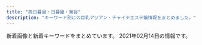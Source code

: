 ```yaml
---
title: "西日暮里・日暮里・鶯谷"
description: "キーワード別にの巨乳アジアン・チャイナエステ嬢情報をまとめました。"
---
```


新着画像と新着キーワードをまとめています。
2021年02月14日の情報です。

<DmmAffiliateIns />
<KeywordTable
  shops={
    [
    {
        "name": "\u307f\u306a\u307f",
        "img_links": [
            "http://www.es-minami.com/images/yuki1.jpg",
            "http://es-minami.com/gals/yuki1.jpg",
            "http://es-minami.com/images/yuki1.jpg",
            "http://www.es-minami.com/images/riri1.jpg",
            "http://es-minami.com/img/mika1.jpg",
            "http://www.es-minami.com/images/mika1.jpg",
            "http://es-minami.com/images/sayuri2.jpg",
            "http://www.es-minami.com/gals/nana1.jpg",
            "http://es-minami.com/images/sayuri1.jpg",
            "http://es-minami.com/images/mobole.png",
            "http://www.es-minami.com/gals/sayuri1.jpg",
            "http://www.es-minami.com/gals/sayuri2.jpg",
            "http://es-minami.com/img/riri1.jpg",
            "http://es-minami.com/img/yuki1.jpg",
            "http://www.es-minami.com/img/nana1.jpg",
            "http://es-minami.com/images/news.png",
            "http://www.es-minami.com/images/mobole.png",
            "http://es-minami.com/gals/riri1.jpg",
            "http://www.es-minami.com/img/yuki1.jpg",
            "http://www.es-minami.com/gals/riri1.jpg",
            "http://es-minami.com/gals/mika1.jpg",
            "http://www.es-minami.com/img/sayuri1.jpg",
            "http://www.es-minami.com/images/sayuri2.jpg",
            "http://www.es-minami.com/gals/yuki1.jpg",
            "http://www.es-minami.com/img/mika2.jpg",
            "http://www.es-minami.com/img/sayuri2.jpg",
            "http://www.es-minami.com/gals/mika1.jpg",
            "http://es-minami.com/gals/rika1.jpg",
            "http://www.es-minami.com/images/pick_staff6.jpg",
            "http://www.es-minami.com/images/mika2.jpg",
            "http://www.es-minami.com/img/mika1.jpg",
            "http://es-minami.com/images/rika1.jpg",
            "http://es-minami.com/images/mika1.jpg",
            "http://es-minami.com/img/nana1.jpg",
            "http://es-minami.com/gals/sayuri2.jpg",
            "http://www.es-minami.com/gals/rika1.jpg",
            "http://www.es-minami.com/images/nana1.jpg",
            "http://es-minami.com/gals/mika2.jpg",
            "http://www.es-minami.com/images/rika1.jpg",
            "http://www.es-minami.com/images/sayuri1.jpg",
            "http://www.es-minami.com/images/staff-bar.png",
            "http://es-minami.com/images/nana1.jpg",
            "http://es-minami.com/img/sayuri1.jpg",
            "http://es-minami.com/images/mika2.jpg",
            "http://es-minami.com/img/sayuri2.jpg",
            "http://es-minami.com/gals/nana1.jpg",
            "http://es-minami.com/gals/sakura1.jpg",
            "http://www.es-minami.com/gals/sakura1.jpg",
            "http://www.es-minami.com/images/news.png",
            "http://www.es-minami.com/gals/mika2.jpg",
            "http://www.es-minami.com/img/riri1.jpg",
            "http://es-minami.com/images/pick_staff6.jpg",
            "http://es-minami.com/gals/sayuri1.jpg",
            "http://es-minami.com/images/riri1.jpg",
            "http://es-minami.com/images/staff-bar.png",
            "http://es-minami.com/img/mika2.jpg"
        ],
        "station": "JR\u65e5\u66ae\u91cc\u99c5\u6771\u53e3",
        "url": "http://es-minami.com/",
        "keywords": {}
    },
    {
        "name": "\u6843",
        "keywords": {
            "85": 5,
            "D": 20,
            "86": 15
        },
        "station": "JR\u65e5\u66ae\u91cc\u99c5\u5357\u53e3",
        "img_links": [
            "http://momo.tyo.cm/images/tit04.png",
            "http://momo.tyo.cm/images/tit03.png",
            "http://momo.tyo.cm/images/tit01.png",
            "http://momo.tyo.cm/images/nav_link06.png",
            "http://momo.tyo.cm/images/top_slider01.jpg",
            "http://momo.tyo.cm/images/tit_staff.png",
            "http://momo.tyo.cm/images/tit_link01.png",
            "http://momo.tyo.cm/images/tit05.png",
            "http://momo.tyo.cm/photos/sites/53/2020/08/2020083106342164.jpg",
            "http://momo.tyo.cm/images/tit_com05.png",
            "http://momo.tyo.cm/photos/sites/53/2020/08/2020083106342133.jpg",
            "http://momo.tyo.cm/images/news.png",
            "http://momo.tyo.cm/images/tit_com04.png",
            "http://momo.tyo.cm/images/border01.png",
            "http://momo.tyo.cm/images/top_slider02.jpg",
            "http://momo.tyo.cm/photos/sites/53/2020/12/2020120110412383.jpg",
            "http://momo.tyo.cm/images/nav_link03.png",
            "http://momo.tyo.cm/images/nav_link05.png",
            "http://momo.tyo.cm/images/tit_com01.png",
            "http://momo.tyo.cm/images/border02.png",
            "http://momo.tyo.cm/images/tit02.png",
            "http://momo.tyo.cm/photos/sites/53/2020/12/202012011041246.jpg",
            "http://momo.tyo.cm/images/nav_link04.png",
            "http://momo.tyo.cm/images/tit_com02.png",
            "http://momo.tyo.cm/images/tit_com03.png",
            "http://momo.tyo.cm/images/pagetop.png",
            "http://momo.tyo.cm/images/nav_link02.png",
            "http://momo.tyo.cm/images/nav_link01.png",
            "http://momo.tyo.cm/images/bg_pick.png",
            "http://momo.tyo.cm/images/tit_com.png"
        ],
        "url": "http://momo.tyo.cm/"
    },
    {
        "url": "http://www.relax-mirai.info/",
        "img_links": [
            "http://www.relax-mirai.info/images/m02.jpg",
            "http://www.relax-mirai.info/images/m04.jpg",
            "http://www.relax-mirai.info/i/images/momo1.jpg",
            "http://www.relax-mirai.info/gals/aki1.jpg",
            "http://www.relax-mirai.info/images/m03.jpg",
            "http://www.relax-mirai.info/images/sayuri1.jpg",
            "http://www.relax-mirai.info/images/momo1.jpg",
            "http://www.relax-mirai.info/images/info01.jpg",
            "http://www.relax-mirai.info/images/risa1.jpg",
            "http://www.relax-mirai.info/i/120/sayuri1.jpg",
            "http://www.relax-mirai.info/images/info02.jpg",
            "http://www.relax-mirai.info/gals/risa1.jpg",
            "http://www.relax-mirai.info/gals/kaka1.jpg",
            "http://www.relax-mirai.info/gals/emi1.jpg",
            "http://www.relax-mirai.info/i/images/sayuri1.jpg",
            "http://www.relax-mirai.info/images/qr.jpg"
        ],
        "name": "\u672a\u6765",
        "keywords": {},
        "station": "\u65e5\u66ae\u91cc\u99c5\u6771\u53e3"
    },
    {
        "keywords": {},
        "name": "\u685c\u306e\u5bb6",
        "station": "JR\u9daf\u8c37\u99c5\u5317\u53e3",
        "img_links": [
            "http://www.es-ms.work/images/staff_t.jpg",
            "http://www.es-ms.work/img/rina1.jpg",
            "http://www.es-ms.work/staff/kaya.jpg",
            "http://www.es-ms.work/img/kaya1.jpg",
            "http://www.es-ms.work/images/rec2.jpg",
            "http://www.es-ms.work/images/sys.jpg",
            "http://www.es-ms.work/images/int2.jpg",
            "http://www.es-ms.work/images/int1.jpg",
            "http://www.es-ms.work/images/head.jpg",
            "http://www.es-ms.work/images/s1.png",
            "http://www.es-ms.work/images/rec1.jpg",
            "http://www.es-ms.work/images/tg.jpg",
            "http://www.es-ms.work/images/news.jpg",
            "http://www.es-ms.work/images/ac1.jpg",
            "http://www.es-ms.work/staff/rina.jpg",
            "http://www.es-ms.work/images/interior_t.jpg",
            "http://www.es-ms.work/images/3.jpg",
            "http://www.es-ms.work/images/1.jpg",
            "http://www.es-ms.work/staff/sayuri.jpg",
            "http://www.es-ms.work/images/2.jpg",
            "http://www.es-ms.work/img/sayuri1.jpg"
        ],
        "url": "http://www.es-ms.work/"
    },
    {
        "name": "\u30e8\u30f3\u30bc",
        "url": "http://yonze.m-relax.net/",
        "img_links": [
            "http://yonze.m-relax.net/images/b-tel3.png",
            "http://yonze.m-relax.net/pic/pic3.jpg",
            "http://yonze.m-relax.net/images/bar-greeting.png",
            "http://yonze.m-relax.net/images/bar-photo.png",
            "http://yonze.m-relax.net/pic/pic2.jpg",
            "http://yonze.m-relax.net/images/pic-imihi2.jpg",
            "http://yonze.m-relax.net/pic/pic1.jpg",
            "http://yonze.m-relax.net/images/bar-cam.png",
            "http://yonze.m-relax.net/images/cam.png"
        ],
        "station": "JR\u65e5\u66ae\u91cc\u99c5\u6771\u53e3",
        "keywords": {}
    },
    {
        "img_links": [
            "http://es-rlx.com/staff/sakura/01mb.jpg",
            "http://es-rlx.com/staff/mai/01mb.jpg",
            "http://es-rlx.com/staff/rumi/01.jpg",
            "http://es-rlx.com/staff/rumi/01mb.jpg",
            "http://es-rlx.com/img/ttl_tnew.png",
            "http://es-rlx.com/img/ttl_rec.png",
            "http://es-rlx.com/img/ttl_mobile.png",
            "http://es-rlx.com/img/access/road02.jpg",
            "http://es-rlx.com/img/ft_tel.png",
            "http://es-rlx.com/img/access/road04.jpg",
            "http://es-rlx.com/img/youtube.jpg",
            "http://es-rlx.com/staff/anna/01mb.jpg",
            "http://es-rlx.com/pic/head.png",
            "http://es-rlx.com/img/access/road01.jpg",
            "http://es-rlx.com/staff/minami/01.jpg",
            "http://es-rlx.com/pic/top1.jpg",
            "http://es-rlx.com/img/access/kanban.png",
            "http://es-rlx.com/staff/minami/01mb.jpg",
            "http://es-rlx.com/staff/yuki/01mb.jpg",
            "http://es-rlx.com/pic/top2.jpg",
            "http://es-rlx.com/img/access/roaddm.png",
            "http://es-rlx.com/pic/top3.jpg",
            "http://es-rlx.com/i/files/homeimg.jpg",
            "http://es-rlx.com/staff/yuki/01.jpg",
            "http://es-rlx.com/staff/mai/01.jpg",
            "http://es-rlx.com/img/access/road03.jpg",
            "http://es-rlx.com/staff/anna/01.jpg",
            "http://es-rlx.com/staff/sakura/01.jpg",
            "http://es-rlx.com/img/ttl_staff.png"
        ],
        "url": "http://es-rlx.com/",
        "name": "\u5065\u7f8e\u5802",
        "keywords": {
            "C": 21
        },
        "station": "JR\u9daf\u8c37\u99c5\u5317\u53e3"
    },
    {
        "img_links": [
            "http://www.mac-riraku106.xyz/uploads/200317/1-20031G44235R7.jpg",
            "http://www.mac-riraku106.xyz/uploads/191219/1-19121912423J29.jpg",
            "http://www.mac-riraku106.xyz/uploads/190723/23-1.jpg",
            "http://www.mac-riraku106.xyz/uploads/190723/34-1.jpg",
            "http://www.mac-riraku106.xyz/static/picture/call.png",
            "http://www.mac-riraku106.xyz/uploads/191008/1-19100Q5453V63.jpg",
            "http://www.mac-riraku106.xyz/uploads/200801/1-200P1110631926.jpg",
            "http://www.mac-riraku106.xyz/uploads/200317/1-20031G4420c38.jpg",
            "http://www.mac-riraku106.xyz/uploads/190906/1-1ZZ6125225A4.jpg",
            "http://www.mac-riraku106.xyz/uploads/190723/10-1.jpg",
            "http://www.mac-riraku106.xyz/uploads/190723/23-2.jpg",
            "http://www.mac-riraku106.xyz/static/picture/michi02.png",
            "http://www.mac-riraku106.xyz/uploads/190723/23-3.jpg",
            "http://www.mac-riraku106.xyz/uploads/200501/1-200501125150516.jpg",
            "http://www.mac-riraku106.xyz/static/picture/tel.png",
            "http://www.mac-riraku106.xyz/uploads/190826/1-1ZR614462Qa.jpg",
            "http://www.mac-riraku106.xyz/uploads/200310/1-20031013091I08.jpg",
            "http://www.mac-riraku106.xyz/uploads/190723/30-1.jpg",
            "http://www.mac-riraku106.xyz/uploads/200317/1-20031G44220J0.jpg",
            "http://www.mac-riraku106.xyz/uploads/190926/1-1Z926131R6102.jpg",
            "http://www.mac-riraku106.xyz/uploads/190723/25-1.jpg",
            "http://www.mac-riraku106.xyz/uploads/200818/1-200QQ55415J4.jpg",
            "http://www.mac-riraku106.xyz/uploads/190723/1-2.jpg",
            "http://www.mac-riraku106.xyz/uploads/200801/1-200P1110A4M2.jpg",
            "http://www.mac-riraku106.xyz/uploads/200801/1-200P1110412514.jpg",
            "http://www.mac-riraku106.xyz/uploads/200310/1-200310130Z0421.jpg",
            "http://www.mac-riraku106.xyz/uploads/191209/1-191209122ZY50.jpg",
            "http://www.mac-riraku106.xyz/uploads/191219/1-191219124141563.jpg",
            "http://www.mac-riraku106.xyz/uploads/190926/1-1Z926131T2408.jpg",
            "http://www.mac-riraku106.xyz/uploads/200325/1-2003251H312V4.jpg",
            "http://www.mac-riraku106.xyz/uploads/200608/1-20060Q0251EY.jpg",
            "http://www.mac-riraku106.xyz/uploads/200501/1-200501125300127.jpg",
            "http://www.mac-riraku106.xyz/uploads/200818/1-200QQ5535E92.jpg",
            "http://www.mac-riraku106.xyz/uploads/200501/1-200501145011C2.jpg",
            "http://www.mac-riraku106.xyz/uploads/200608/1-20060Q02506204.jpg",
            "http://www.mac-riraku106.xyz/uploads/191209/1-1912091229204E.jpg",
            "http://www.mac-riraku106.xyz/uploads/200310/1-200310130925920.jpg",
            "http://www.mac-riraku106.xyz/uploads/191106/1-191106092S0357.jpg",
            "http://www.mac-riraku106.xyz/static/picture/top-img03.png",
            "http://www.mac-riraku106.xyz/uploads/190906/1-1ZZ612503C39.jpg",
            "http://www.mac-riraku106.xyz/uploads/191128/1-19112Q31009521.jpg",
            "http://www.mac-riraku106.xyz/uploads/191209/1-191209123459153.jpg",
            "http://www.mac-riraku106.xyz/uploads/200501/1-200501145002a7.jpg",
            "http://www.mac-riraku106.xyz/static/picture/top-img02.png",
            "http://www.mac-riraku106.xyz/uploads/191128/1-19112Q3111UF.jpg",
            "http://www.mac-riraku106.xyz/uploads/191106/1-191106092T0531.jpg",
            "http://www.mac-riraku106.xyz/uploads/200501/1-200501125159161.jpg",
            "http://www.mac-riraku106.xyz/uploads/200501/1-200501144951148.jpg",
            "http://www.mac-riraku106.xyz/static/picture/michi01.png",
            "http://www.mac-riraku106.xyz/uploads/191106/1-191106092J62Y.jpg",
            "http://www.mac-riraku106.xyz/uploads/200818/1-200QQ554231G.jpg",
            "http://www.mac-riraku106.xyz/static/picture/2.jpg",
            "http://www.mac-riraku106.xyz/uploads/190723/21-1.jpg",
            "http://www.mac-riraku106.xyz/uploads/191008/1-19100Q5451M20.jpg",
            "http://www.mac-riraku106.xyz/static/picture/1.jpg",
            "http://www.mac-riraku106.xyz/uploads/200325/1-2003251H340B9.jpg",
            "http://www.mac-riraku106.xyz/uploads/200501/1-200501125251121.jpg",
            "http://www.mac-riraku106.xyz/static/picture/top-img01.png",
            "http://www.mac-riraku106.xyz/static/picture/top-img09.png",
            "http://www.mac-riraku106.xyz/uploads/191128/1-19112Q3102OP.jpg",
            "http://www.mac-riraku106.xyz/uploads/190723/33-1.jpg",
            "http://www.mac-riraku106.xyz/uploads/190723/1-1.jpg",
            "http://www.mac-riraku106.xyz/uploads/190723/10-2.jpg",
            "http://www.mac-riraku106.xyz/uploads/190826/1-1ZR6144611E0.jpg"
        ],
        "url": "http://www.mac-riraku106.xyz/",
        "keywords": {
            "94": 3,
            "E": 6,
            "C": 19,
            "F": 4,
            "86": 18,
            "85": 15,
            "D": 46
        },
        "station": "JR\u65e5\u66ae\u91cc\u99c5\u5357\u53e3",
        "name": "\u306f\u305f\u3061"
    },
    {
        "name": "\u6e29\u99a8\u6e2f-\u304a\u3093\u304d\u3087\u3046\u3053\u3046-",
        "img_links": [
            "http://onkyoukou.tyo.cm/images/acc1.jpg",
            "http://onkyoukou.tyo.cm/images/nbj1.jpg",
            "http://onkyoukou.tyo.cm/images/line.jpg",
            "http://onkyoukou.tyo.cm/images/s_mobile.jpg",
            "http://onkyoukou.tyo.cm/photos/sites/88/2017/03/staff4.jpg",
            "http://onkyoukou.tyo.cm/images/s_news.jpg",
            "http://onkyoukou.tyo.cm/images/s_face.jpg",
            "http://onkyoukou.tyo.cm/images/s_link.jpg",
            "http://onkyoukou.tyo.cm/images/s_staff.jpg",
            "http://onkyoukou.tyo.cm/images/nbj3.jpg",
            "http://onkyoukou.tyo.cm/photos/sites/88/2017/03/staff1.jpg",
            "http://onkyoukou.tyo.cm/images/acc2.jpg",
            "http://onkyoukou.tyo.cm/images/n3.jpg",
            "http://onkyoukou.tyo.cm/photos/sites/88/2020/03/2020030111163079.jpg",
            "http://onkyoukou.tyo.cm/images/n1.jpg",
            "http://onkyoukou.tyo.cm/images/s_staff1.jpg",
            "http://onkyoukou.tyo.cm/photos/sites/88/2017/03/staff2.jpg",
            "http://onkyoukou.tyo.cm/images/s_pick.jpg",
            "http://onkyoukou.tyo.cm/images/top.png",
            "http://onkyoukou.tyo.cm/images/face_bj.jpg",
            "http://onkyoukou.tyo.cm/images/mobile.jpg",
            "http://onkyoukou.tyo.cm/images/face_bj3.jpg",
            "http://onkyoukou.tyo.cm/images/acc3.jpg"
        ],
        "url": "http://onkyoukou.tyo.cm/",
        "station": "JR\u897f\u65e5\u66ae\u91cc\u99c5",
        "keywords": {
            "87": 3,
            "86": 3,
            "88": 6,
            "C": 13
        }
    },
    {
        "url": "https://mominoki.tyo.ac/",
        "name": "\u3082\u307f\u306e\u6728",
        "keywords": {
            "E": 4,
            "86": 4,
            "\u4e73": 2,
            "C": 14,
            "85": 12,
            "D": 20,
            "87": 8
        },
        "img_links": [
            "https://mominoki.tyo.ac/images/themes/pink/no1.png",
            "https://mominoki.tyo.ac/images/room3.jpg",
            "https://mominoki.tyo.ac/images/themes/pink/line.png",
            "https://mominoki.tyo.ac/photos/sites/41/2020/09/2020092810535583.jpg",
            "https://mominoki.tyo.ac/images/themes/pink/s_newface.png",
            "https://mominoki.tyo.ac/images/themes/pink/s_ranking.png",
            "https://mominoki.tyo.ac/photos/sites/41/2020/09/2020092801595154.jpg",
            "https://mominoki.tyo.ac/images/themes/pink/s_link.png",
            "https://mominoki.tyo.ac/images/themes/pink/s_pickup.png",
            "https://mominoki.tyo.ac/images/themes/pink/s_staff.png",
            "https://mominoki.tyo.ac/images/themes/pink/s_news.png",
            "https://mominoki.tyo.ac/images/themes/pink/mobile.jpg",
            "https://mominoki.tyo.ac/images/room1.jpg",
            "https://mominoki.tyo.ac/images/room4.jpg",
            "https://mominoki.tyo.ac/images/themes/pink/no2.png",
            "https://mominoki.tyo.ac/images/room2.jpg",
            "https://mominoki.tyo.ac/photos/sites/41/2020/09/2020092804344859.jpg",
            "https://mominoki.tyo.ac/photos/sites/41/2020/11/2020111401222038.jpg",
            "https://mominoki.tyo.ac/photos/sites/41/2020/09/2020092804344656.jpg",
            "https://mominoki.tyo.ac/photos/sites/41/2020/09/2020092804344750.jpg",
            "https://mominoki.tyo.ac/images/themes/pink/r3.jpg"
        ],
        "station": "\u753a\u5c4b\u99c51\u756a\u51fa\u53e3"
    },
    {
        "keywords": {
            "83": 4,
            "87": 4,
            "D": 16,
            "86": 8
        },
        "img_links": [
            "http://lapis.tyo.cm/images/new.jpg",
            "http://lapis.tyo.cm/images/s_face.jpg",
            "http://lapis.tyo.cm/photos/sites/75/2021/01/2021010407562697.jpg",
            "http://lapis.tyo.cm/images/top.png",
            "http://lapis.tyo.cm/images/pick_bj1.jpg",
            "http://lapis.tyo.cm/photos/sites/75/2021/01/2021010407562482.jpg",
            "http://lapis.tyo.cm/images/pick_bj3.jpg",
            "http://lapis.tyo.cm/images/mobile.jpg",
            "http://lapis.tyo.cm/images/s_staff.jpg",
            "http://lapis.tyo.cm/images/nbj3.jpg",
            "http://lapis.tyo.cm/photos/sites/75/2021/01/2021010407562290.jpg",
            "http://lapis.tyo.cm/photos/sites/75/2021/01/2021010407562324.jpg",
            "http://lapis.tyo.cm/images/nbj1.jpg",
            "http://lapis.tyo.cm/images/s_blog.jpg",
            "http://lapis.tyo.cm/images/s_link.jpg",
            "http://lapis.tyo.cm/images/s_pick.jpg"
        ],
        "url": "http://lapis.tyo.cm/",
        "station": "JR\u9daf\u8c37\u99c5\u5317\u53e3",
        "name": "\u30e9\u30d4\u30b9"
    },
    {
        "keywords": {
            "86": 7,
            "D": 9,
            "84": 2,
            "C": 1,
            "87": 1,
            "85": 1,
            "E": 1
        },
        "img_links": [
            "http://chou.ies.bz/photos/sites/85/2019/07/2019070106340260.jpg",
            "http://chou.ies.bz/photos/sites/85/2020/12/2020120204150858.jpg",
            "http://chou.ies.bz/images/s_link.png",
            "http://chou.ies.bz/photos/sites/85/2019/06/2019062803491517.jpg",
            "http://chou.ies.bz/photos/sites/85/2020/12/2020121802483415.jpg",
            "http://chou.ies.bz/images/mobile.png",
            "http://chou.ies.bz/images/s_pick.png",
            "http://chou.ies.bz/photos/sites/85/2020/12/2020120204265615.jpg",
            "http://chou.ies.bz/images/s_news.png",
            "http://chou.ies.bz/images/s3.png",
            "http://chou.ies.bz/photos/sites/85/2020/10/2020100610383828.jpg",
            "http://chou.ies.bz/photos/sites/85/2019/07/2019070106330942.jpg",
            "http://chou.ies.bz/images/s1.png",
            "http://chou.ies.bz/images/n1.jpg",
            "http://chou.ies.bz/photos/sites/85/2019/07/2019070106320474.jpg",
            "http://chou.ies.bz/photos/sites/85/2019/07/2019070106333414.jpg",
            "http://chou.ies.bz/images/n3.png",
            "http://chou.ies.bz/images/top.png",
            "http://chou.ies.bz/photos/sites/85/2019/12/2019120602315853.jpg",
            "http://chou.ies.bz/photos/sites/85/2019/07/2019070509385227.jpg",
            "http://chou.ies.bz/images/s_staff.jpg",
            "http://chou.ies.bz/photos/sites/85/2020/10/2020100610370157.jpg"
        ],
        "name": "\u706f\u308a\u5c4b",
        "station": "JR\u897f\u65e5\u66ae\u91cc\u99c5",
        "url": "http://chou.ies.bz/"
    },
    {
        "station": "JR\u65e5\u66ae\u91cc\u99c5\u5357\u53e3",
        "img_links": [
            "https://www.sofia-est.com/img/material/movieicon.png",
            "https://www.sofia-est.com/img/material/movie_left_yaji.png",
            "https://www.sofia-est.com/img/material/movie_right_yaji.png",
            "https://www.sofia-est.com/img/girl/thumb/s85_2.jpg",
            "https://www.sofia-est.com/img/material/phototxt.jpg",
            "https://www.sofia-est.com/img/girl/mobilepickup/mobilepickup20200302124127.jpg",
            "https://www.sofia-est.com/img/material/mobileqr.png",
            "https://www.sofia-est.com/img/top/topslide20150918.jpg",
            "https://www.sofia-est.com/img/girl/main/s89_1.jpg",
            "https://www.sofia-est.com/img/girl/thumb/s81_4.jpg",
            "https://www.sofia-est.com/img/material/top_twitter.png",
            "https://www.sofia-est.com/img/girl/thumb/s94_2.jpg",
            "https://www.sofia-est.com/img/material/mob_m3_rev1.jpg",
            "https://www.sofia-est.com/img/material/photobig.jpg",
            "https://www.sofia-est.com/img/material/mob_t2.jpg",
            "https://www.sofia-est.com/img/material/gm2_rollout.png",
            "https://www.sofia-est.com/img/material/page3_subt1.png",
            "https://www.sofia-est.com/img/material/page7_subt1.png",
            "https://www.sofia-est.com/img/material/top_kodawariimg1.jpg",
            "https://www.sofia-est.com/img/girl/main/s57_1.jpg",
            "https://www.sofia-est.com/img/material/page3_1_subt1.png",
            "https://www.sofia-est.com/img/girl/main/s92_1.jpg",
            "https://www.sofia-est.com/img/material/page6_subt1.png",
            "https://www.sofia-est.com/img/top/topslide20141210.jpg",
            "https://www.sofia-est.com/img/girl/thumb/s111_1.jpg",
            "https://www.sofia-est.com/img/material/page5_subt2.png",
            "https://www.sofia-est.com/img/girl/thumb/s89_1.jpg",
            "https://www.sofia-est.com/img/material/page8_subt1.png",
            "https://www.sofia-est.com/img/material/course_tanta1.png",
            "https://www.sofia-est.com/img/material/page5_subt1.png",
            "https://www.sofia-est.com/img/girl/pickup/pickup20191220093623.jpg",
            "https://www.sofia-est.com/img/girl/main/s94_1.jpg",
            "https://www.sofia-est.com/img/material/mob_t5.jpg",
            "https://www.sofia-est.com/img/material/mob_t4.jpg",
            "https://www.sofia-est.com/img/material/top_camp.png",
            "https://www.sofia-est.com/img/material/top_pickup.png",
            "https://www.sofia-est.com/img/material/top_newface.png",
            "https://www.sofia-est.com/img/material/photo3.jpg",
            "https://www.sofia-est.com/img/girl/thumb/s81_3.jpg",
            "https://www.sofia-est.com/img/girl/list/s84_list.jpg",
            "https://www.sofia-est.com/img/girl/thumb/s57_1.jpg",
            "https://www.sofia-est.com/img/material/photo4.jpg",
            "https://www.sofia-est.com/img/girl/main/s100_1.jpg",
            "https://www.sofia-est.com/img/material/page4_subt2.png",
            "https://www.sofia-est.com/img/material/page6_subt3.png",
            "https://www.sofia-est.com/img/material/page6_subt2.png",
            "https://www.sofia-est.com/img/material/photo6.jpg",
            "https://www.sofia-est.com/img/girl/main/s99_1.jpg",
            "https://www.sofia-est.com/img/girl/thumb/s92_1.jpg",
            "https://www.sofia-est.com/img/girl/thumb/s85_1.jpg",
            "https://www.sofia-est.com/img/girl/list/s81_list.jpg",
            "https://www.sofia-est.com/img/material/mob_t1.jpg",
            "https://www.sofia-est.com/img/material/mob_m1_rev1.jpg",
            "https://www.sofia-est.com/img/girl/list/s57_list.jpg",
            "https://www.sofia-est.com/img/material/sd_rt_btn.png",
            "https://www.sofia-est.com/img/girl/thumb/s100_1.jpg",
            "https://www.sofia-est.com/img/material/yakusoku.png",
            "https://www.sofia-est.com/img/material/top_kodawari.png",
            "https://www.sofia-est.com/img/material/page2_subt1.png",
            "https://www.sofia-est.com/img/material/noimg_m.jpg",
            "https://www.sofia-est.com/img/material/top_movie.png",
            "https://www.sofia-est.com/img/material/mob_youtube.png",
            "https://www.sofia-est.com/img/material/photo8.jpg",
            "https://www.sofia-est.com/img/material/gm6_rollout.png",
            "https://www.sofia-est.com/img/material/movie20141210.jpg",
            "https://www.sofia-est.com/img/girl/pickup/pickup20200111122329.jpg",
            "https://www.sofia-est.com/img/material/gm3_rollout.png",
            "https://www.sofia-est.com/img/girl/thumb/s84_2.jpg",
            "https://www.sofia-est.com/img/material/hosi5.png",
            "https://www.sofia-est.com/img/material/page4_subt1.png",
            "https://www.sofia-est.com/img/girl/thumb/s81_5.jpg",
            "https://www.sofia-est.com/img/material/mob_m4.jpg",
            "https://www.sofia-est.com/img/material/photo5.jpg",
            "https://www.sofia-est.com/img/banner/koko_120x60.png",
            "https://www.sofia-est.com/img/material/coursepoint_rev2.png",
            "https://www.sofia-est.com/img/material/iph.png",
            "https://www.sofia-est.com/img/material/noimg_b.jpg",
            "https://www.sofia-est.com/img/girl/thumb/s92_2.jpg",
            "https://www.sofia-est.com/img/girl/pickup/pickup20190509222453.jpg",
            "https://www.sofia-est.com/img/girl/thumb/s97_1.jpg",
            "https://www.sofia-est.com/img/girl/list/s94_list.jpg",
            "https://www.sofia-est.com/img/what/coupon202009.png",
            "https://www.sofia-est.com/img/top/topslide20141211.jpg",
            "https://www.sofia-est.com/img/girl/list/s92_list.jpg",
            "https://www.sofia-est.com/img/material/photo1.jpg",
            "https://www.sofia-est.com/img/material/top_news.png",
            "https://www.sofia-est.com/img/material/gm1_rollout.png",
            "https://www.sofia-est.com/img/material/courseoption_rev1.png",
            "https://www.sofia-est.com/img/girl/thumb/s94_1.jpg",
            "https://www.sofia-est.com/img/material/photo7.jpg",
            "https://www.sofia-est.com/img/girl/list/s89_list.jpg",
            "https://www.sofia-est.com/img/girl/thumb/s81_1.jpg",
            "https://www.sofia-est.com/img/girl/list/s111_list.jpg",
            "https://www.sofia-est.com/img/girl/main/s85_1.jpg",
            "https://www.sofia-est.com/img/girl/list/s99_list.jpg",
            "https://www.sofia-est.com/img/girl/list/s100_list.jpg",
            "https://www.sofia-est.com/img/girl/thumb/s99_1.jpg",
            "https://www.sofia-est.com/img/material/page3_1_subt2.png",
            "https://www.sofia-est.com/img/material/photo2.jpg",
            "https://www.sofia-est.com/img/girl/thumb/s100_2.jpg",
            "https://www.sofia-est.com/img/material/gm4_rollout.png",
            "https://www.sofia-est.com/img/girl/list/s97_list.jpg",
            "https://www.sofia-est.com/img/girl/thumb/s84_1.jpg",
            "https://www.sofia-est.com/img/girl/thumb/s99_2.jpg",
            "https://www.sofia-est.com/img/material/pagetop_rollout.png",
            "https://www.sofia-est.com/img/girl/main/s81_1.jpg",
            "https://www.sofia-est.com/img/girl/main/s84_1.jpg",
            "https://www.sofia-est.com/img/girl/list/s56_list.jpg",
            "https://www.sofia-est.com/img/girl/thumb/s85_3.jpg",
            "https://www.sofia-est.com/img/girl/thumb/s97_2.jpg",
            "https://www.sofia-est.com/img/material/top_about.png",
            "https://www.sofia-est.com/img/material/mob_m5.jpg",
            "https://www.sofia-est.com/img/material/top_infomation.png",
            "https://www.sofia-est.com/img/material/doublecourse_rev1.png",
            "https://www.sofia-est.com/img/material/page8_subt2.png",
            "https://www.sofia-est.com/img/girl/thumb/s89_2.jpg",
            "https://www.sofia-est.com/img/girl/pickup/pickup20191220093702.jpg",
            "https://www.sofia-est.com/img/girl/main/s97_1.jpg",
            "https://www.sofia-est.com/img/girl/list/s55_list.jpg",
            "https://www.sofia-est.com/img/material/mob_t3.jpg",
            "https://www.sofia-est.com/img/girl/main/s111_1.jpg",
            "https://www.sofia-est.com/img/girl/list/s85_list.jpg",
            "https://www.sofia-est.com/img/material/course_tanta2.png",
            "https://www.sofia-est.com/img/material/gm5_rollout.png",
            "https://www.sofia-est.com/img/girl/thumb/s81_2.jpg",
            "https://www.sofia-est.com/img/material/mob_m2_rev1.jpg"
        ],
        "name": "\u30bd\u30d5\u30a3\u30a2",
        "keywords": {
            "\u30bb\u30af\u30b7\u30fc": 29,
            "G": 2,
            "E": 1,
            "\u30c0\u30a4\u30ca\u30de\u30a4\u30c8": 1
        },
        "url": "https://www.sofia-est.com/"
    },
    {
        "img_links": [
            "http://reijin.xyz.mn/images/room-1.jpg",
            "http://reijin.xyz.mn/images/zi_link.jpg",
            "http://reijin.xyz.mn/images/room-0.jpg",
            "http://reijin.xyz.mn/images/zi_staff.jpg",
            "http://reijin.xyz.mn/photos/sites/52/2019/06/2019062409344238.jpg",
            "http://reijin.xyz.mn/images/room-3.jpg",
            "http://reijin.xyz.mn/photos/sites/52/2021/02/2021020607523587.jpg",
            "http://reijin.xyz.mn/images/room-4.jpg",
            "http://reijin.xyz.mn/images/mobile.jpg",
            "http://reijin.xyz.mn/images/top.jpg"
        ],
        "url": "http://reijin.xyz.mn/",
        "name": "\u9e97\u4eba",
        "keywords": {
            "D": 2,
            "C": 10,
            "86": 1,
            "88": 1
        },
        "station": "JR\u65e5\u66ae\u91cc\u99c5\u6771\u53e3"
    },
    {
        "name": "\u3075\u308f\u3075\u308f",
        "station": "JR\u897f\u65e5\u66ae\u91cc\u99c5",
        "url": "http://flowerscent.este.work/",
        "img_links": [
            "http://flowerscent.este.work/head_2_4691_1553674270815382.png",
            "http://flowerscent.este.work/2/uploadimg/1600260826.jpg",
            "http://flowerscent.este.work/2/uploadimg/1599833697.jpg",
            "http://flowerscent.este.work/head_1_4691_1553674270167089.png",
            "http://flowerscent.este.work/head_3_4691_1556258938113847.png"
        ],
        "keywords": {
            "86": 12,
            "C": 36,
            "83": 36,
            "E": 12,
            "D": 12,
            "87": 12
        }
    },
    {
        "keywords": {},
        "name": "\u5fc3\u7f8e",
        "station": "JR\u9daf\u8c37\u99c5\u5317\u53e3",
        "url": "http://www.ai-lian.work/",
        "img_links": [
            "http://www.ai-lian.work/images/3.jpg",
            "http://www.ai-lian.work/images/ta.jpg",
            "http://www.ai-lian.work/images/interior_t.jpg",
            "http://www.ai-lian.work/images/2.jpg",
            "http://www.ai-lian.work/img/yui1.jpg",
            "http://www.ai-lian.work/images/mobile.jpg",
            "http://www.ai-lian.work/images/int1.jpg",
            "http://www.ai-lian.work/images/staff_t.jpg",
            "http://www.ai-lian.work/images/line.png",
            "http://www.ai-lian.work/img/aya1.jpg",
            "http://www.ai-lian.work/img/saya1.jpg",
            "http://www.ai-lian.work/images/tel.jpg",
            "http://www.ai-lian.work/images/sys1.jpg",
            "http://www.ai-lian.work/images/rec1.jpg",
            "http://www.ai-lian.work/images/news.jpg",
            "http://www.ai-lian.work/images/int2.jpg",
            "http://www.ai-lian.work/images/1.jpg",
            "http://www.ai-lian.work/images/head.jpg"
        ]
    },
    {
        "station": "JR\u897f\u65e5\u66ae\u91cc\u99c5",
        "url": "http://www.hohoemi.es-relax.info/",
        "name": "\u307b\u307b\u3048\u307f",
        "img_links": [
            "http://www.hohoemi.es-relax.info/images/r05.jpg",
            "http://www.hohoemi.es-relax.info/gals/mirai1.jpg",
            "http://www.hohoemi.es-relax.info/gals/egao1.jpg",
            "http://www.hohoemi.es-relax.info/gals/karin1.jpg",
            "http://www.hohoemi.es-relax.info/images/img02.jpg",
            "http://www.hohoemi.es-relax.info/gals/yuyu1.jpg",
            "http://www.hohoemi.es-relax.info/i/room/r03.jpg",
            "http://www.hohoemi.es-relax.info/images/162-1.jpg",
            "http://www.hohoemi.es-relax.info/i/room/r04.jpg",
            "http://www.hohoemi.es-relax.info/images/newsbar.jpg",
            "http://www.hohoemi.es-relax.info/images/img04.jpg",
            "http://www.hohoemi.es-relax.info/images/r01.jpg",
            "http://www.hohoemi.es-relax.info/images/img03.jpg",
            "http://www.hohoemi.es-relax.info/gals/rika1.jpg",
            "http://www.hohoemi.es-relax.info/images/r02.jpg",
            "http://www.hohoemi.es-relax.info/gals/nanami1.jpg",
            "http://www.hohoemi.es-relax.info/i/room/r02.jpg",
            "http://www.hohoemi.es-relax.info/i/room/r01.jpg",
            "http://www.hohoemi.es-relax.info/images/r04.jpg",
            "http://www.hohoemi.es-relax.info/gals/yuri1.jpg",
            "http://www.hohoemi.es-relax.info/images/nanami1.jpg",
            "http://www.hohoemi.es-relax.info/images/r03.jpg",
            "http://www.hohoemi.es-relax.info/gals/nana1.jpg",
            "http://www.hohoemi.es-relax.info/gals/monika1.jpg"
        ],
        "keywords": {}
    },
    {
        "name": "\u7e01",
        "img_links": [
            "http://www.en-nippori.net/image/mainparts/images/navi01_07.jpg",
            "http://www.en-nippori.net/image/therapist/06.jpg",
            "http://www.en-nippori.net/image/mainparts/images/navi01_02.jpg",
            "http://www.en-nippori.net/image/therapist/04.jpg",
            "http://www.en-nippori.net/image/therapist/02.jpg",
            "http://www.en-nippori.net/image/therapist/03.jpg",
            "http://www.en-nippori.net/image/mainparts/images/navi01_04.jpg",
            "http://www.en-nippori.net/image/mainparts/images/navi01_03.jpg",
            "http://www.en-nippori.net/image/mainparts/images/navi01_05.jpg",
            "http://www.en-nippori.net/image/index/top.jpg",
            "http://www.en-nippori.net/image/mainparts/images/navi01_06.jpg",
            "http://www.en-nippori.net/image/mainparts/main.jpg",
            "http://www.en-nippori.net/image/therapist/01.jpg"
        ],
        "url": "http://www.en-nippori.net/",
        "station": "JR\u65e5\u66ae\u91cc\u99c5\u6771\u53e3",
        "keywords": {
            "C": 6
        }
    }
]
}
/>
<DmmAffiliateScript />
